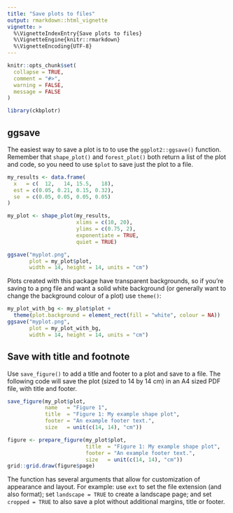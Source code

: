 ```yaml
---
title: "Save plots to files"
output: rmarkdown::html_vignette
vignette: >
  %\VignetteIndexEntry{Save plots to files}
  %\VignetteEngine{knitr::rmarkdown}
  %\VignetteEncoding{UTF-8}
---
```


```r
knitr::opts_chunk$set(
  collapse = TRUE,
  comment = "#>",
  warning = FALSE,
  message = FALSE
)
```

```r
library(ckbplotr)
```

## ggsave
The easiest way to save a plot is to to use the `ggplot2::ggsave()` function. Remember that `shape_plot()` and `forest_plot()` both return a list of the plot and code, so you need to use `$plot` to save just the plot to a file.
```r
my_results <- data.frame(
  x   = c(  12,   14, 15.5,   18),
  est = c(0.05, 0.21, 0.15, 0.32),
  se  = c(0.05, 0.05, 0.05, 0.05)
)

my_plot <- shape_plot(my_results,
                      xlims = c(10, 20),
                      ylims = c(0.75, 2),
                      exponentiate = TRUE,
                      quiet = TRUE)
```

```r
ggsave("myplot.png",
       plot = my_plot$plot,
       width = 14, height = 14, units = "cm")
```

Plots created with this package have transparent backgrounds, so if you're saving to a png file and want a solid white background (or generally want to change the background colour of a plot) use `theme()`:
```r
my_plot_with_bg <- my_plot$plot + 
  theme(plot.background = element_rect(fill = "white", colour = NA))
ggsave("myplot.png",
       plot = my_plot_with_bg,
       width = 14, height = 14, units = "cm")
```


## Save with title and footnote
Use `save_figure()` to add a title and footer to a plot and save to a file. The following code will save the plot (sized to 14 by 14 cm) in an A4 sized PDF file, with title and footer.
```r
save_figure(my_plot$plot,
            name   = "Figure 1",
            title  = "Figure 1: My example shape plot",
            footer = "An example footer text.",
            size   = unit(c(14, 14), "cm"))
```
```r
figure <- prepare_figure(my_plot$plot,
                         title  = "Figure 1: My example shape plot",
                         footer = "An example footer text.",
                         size   = unit(c(14, 14), "cm"))
grid::grid.draw(figure$page)
```

The function has several arguments that allow for customization of appearance and layout. For example: use `ext` to set the file extension (and also format); set `landscape = TRUE` to create a landscape page; and set `cropped = TRUE` to also save a plot without additional margins, title or footer.
